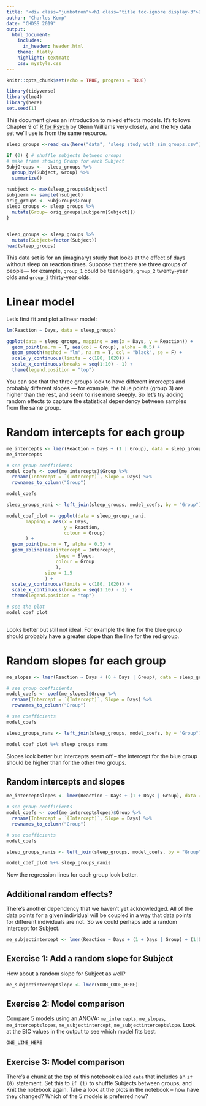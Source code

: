 ```yaml
---
title: '<div class="jumbotron"><h1 class="title toc-ignore display-3">Day 4: Mixed effects models</h1></div>'
author: "Charles Kemp"
date: "CHDSS 2019"
output:
  html_document:
    includes:
      in_header: header.html
    theme: flatly
    highlight: textmate
    css: mystyle.css
---
```


```r
knitr::opts_chunk$set(echo = TRUE, progress = TRUE)
```

```r
library(tidyverse)
library(lme4)
library(here)
set.seed(1)
```

This document gives an introduction to mixed effects models.  It's follows Chapter 9 of [R for Psych](https://glennwilliams.me/r4psych/) by Glenn Williams very closely, and the toy data set we'll use is from the same resource.

```r
sleep_groups <-read_csv(here("data", "sleep_study_with_sim_groups.csv")) 

if (0) { # shuffle subjects between groups
# make frame showing Group for each Subject
SubjGroups <-  sleep_groups %>%  
  group_by(Subject, Group) %>%  
  summarize()

nsubject <- max(sleep_groups$Subject)
subjperm <- sample(nsubject)
orig_groups <- SubjGroups$Group
sleep_groups <- sleep_groups %>% 
  mutate(Group= orig_groups[subjperm[Subject]])
}

  
sleep_groups <- sleep_groups %>% 
  mutate(Subject=factor(Subject))
head(sleep_groups)
```

This data set is for an (imaginary) study that looks at the effect of days without sleep on reaction times. Suppose that there are three groups of people--- for example, `group_1` could be teenagers,  `group_2` twenty-year olds and `group_3` thirty-year olds.

# Linear model 

Let's first fit and plot a linear model:

```r
lm(Reaction ~ Days, data = sleep_groups)

ggplot(data = sleep_groups, mapping = aes(x = Days, y = Reaction)) +
  geom_point(na.rm = T, aes(col = Group), alpha = 0.5) +
  geom_smooth(method = "lm", na.rm = T, col = "black", se = F) +
  scale_y_continuous(limits = c(180, 1020)) +
  scale_x_continuous(breaks = seq(1:10) - 1) +
  theme(legend.position = "top")
```

You can see that the three groups look to have different intercepts and probably different slopes --- for example, the blue points (group 3) are higher  than the rest, and seem to rise more steeply. So let's try adding random effects to capture the statistical dependency between samples from the same group.

# Random intercepts for each group

```r
me_intercepts <- lmer(Reaction ~ Days + (1 | Group), data = sleep_groups) 
me_intercepts
```

```r
# see group coefficients
model_coefs <- coef(me_intercepts)$Group %>% 
  rename(Intercept = `(Intercept)`, Slope = Days) %>% 
  rownames_to_column("Group")

model_coefs
```

```r

sleep_groups_rani <- left_join(sleep_groups, model_coefs, by = "Group")

model_coef_plot <- ggplot(data = sleep_groups_rani, 
       mapping = aes(x = Days, 
                     y = Reaction, 
                     colour = Group)
       ) +
  geom_point(na.rm = T, alpha = 0.5) +
  geom_abline(aes(intercept = Intercept, 
                  slope = Slope,
                  colour = Group
                  ),
              size = 1.5
              ) +
  scale_y_continuous(limits = c(180, 1020)) +
  scale_x_continuous(breaks = seq(1:10) - 1) +
  theme(legend.position = "top")

# see the plot
model_coef_plot



```

Looks better but still not ideal. For example the line for the blue group should probably have a greater slope than the line for the red group.

# Random slopes for each group

```r
me_slopes <- lmer(Reaction ~ Days + (0 + Days | Group), data = sleep_groups)

# see group coefficients
model_coefs <- coef(me_slopes)$Group %>% 
  rename(Intercept = `(Intercept)`, Slope = Days) %>% 
  rownames_to_column("Group")

# see coefficients
model_coefs

sleep_groups_rans <- left_join(sleep_groups, model_coefs, by = "Group")

model_coef_plot %+% sleep_groups_rans
```

Slopes look better but intercepts seem off -- the intercept for the blue group should be higher than for the other two groups.

## Random intercepts and slopes 
```r
me_interceptslopes <- lmer(Reaction ~ Days + (1 + Days | Group), data = sleep_groups)

# see group coefficients
model_coefs <- coef(me_interceptslopes)$Group %>% 
  rename(Intercept = `(Intercept)`, Slope = Days) %>% 
  rownames_to_column("Group")

# see coefficients
model_coefs

sleep_groups_ranis <- left_join(sleep_groups, model_coefs, by = "Group")

model_coef_plot %+% sleep_groups_ranis
```

Now the regression lines for each group look better. 

## Additional random effects?

There's another dependency that we haven't yet acknowledged. All of the data points for a given individual will be coupled in a way that data points for different individuals are not. So we could perhaps add a random intercept for Subject.

```r
me_subjectintercept <- lmer(Reaction ~ Days + (1 + Days | Group) + (1|Subject), data = sleep_groups)
```

## Exercise 1: Add a random slope for Subject

How about a random slope for Subject as well?

```r
me_subjectinterceptslope <- lmer(YOUR_CODE_HERE) 
```

## Exercise 2: Model comparison

Compare 5 models using an ANOVA: `me_intercepts`, `me_slopes`, `me_interceptslopes`, `me_subjectintercept`, `me_subjectinterceptslope`. Look at the BIC values in the output to see which model fits best. 

```r
ONE_LINE_HERE
```

## Exercise 3: Model comparison

There's a chunk at the top of this notebook called `data` that includes an `if (0)` statement. Set this to `if (1)` to shuffle Subjects between groups, and Knit the notebook again. Take a look at the plots in the notebook -- how have they changed? Which of the 5 models is preferred now?

